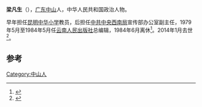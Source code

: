 '''梁凡生'''（{{bd|1924年|1月|2014年|1月31日|catIdx=Liang}}），[[广东|广东]][[中山市|中山]]人，中华人民共和国政治人物。

早年担任[[昆明中华小学|昆明中华小学]]教员，后担任[[中共中央西南局|中共中央西南局]]宣传部办公室副主任，1979年5月至1984年5月任[[云南人民出版社|云南人民出版社]]总编辑，1984年6月离休<ref>{{cite news|title=梁凡生同志逝世|url=http://yndaily.yunnan.cn/html/2014-02/08/content_804680.htm?div=-1|accessdate=2014-02-19|newspaper=云南日报|archive-date=2014-02-27|archive-url=https://web.archive.org/web/20140227014115/http://yndaily.yunnan.cn/html/2014-02/08/content_804680.htm?div=-1|dead-url=no}}</ref>。2014年1月去世<ref>{{cite news|title=梁凡生同志逝世|url=http://cpc.people.com.cn/n/2014/0208/c87393-24298539.html|accessdate=2014-02-19|newspaper=中国共产党新闻网|archive-date=2014-02-27|archive-url=https://web.archive.org/web/20140227111931/http://cpc.people.com.cn/n/2014/0208/c87393-24298539.html|dead-url=no}}</ref>。

==参考==
{{reflist}}
[[Category:中山人|Category:中山人]]